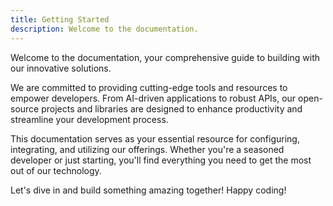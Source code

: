 ```yaml
---
title: Getting Started
description: Welcome to the documentation.
---
```


Welcome to the documentation, your comprehensive guide to building with our innovative solutions.

We are committed to providing cutting-edge tools and resources to empower developers. From AI-driven applications to robust APIs, our open-source projects and libraries are designed to enhance productivity and streamline your development process.

This documentation serves as your essential resource for configuring, integrating, and utilizing our offerings. Whether you're a seasoned developer or just starting, you'll find everything you need to get the most out of our technology.

Let's dive in and build something amazing together! Happy coding!
